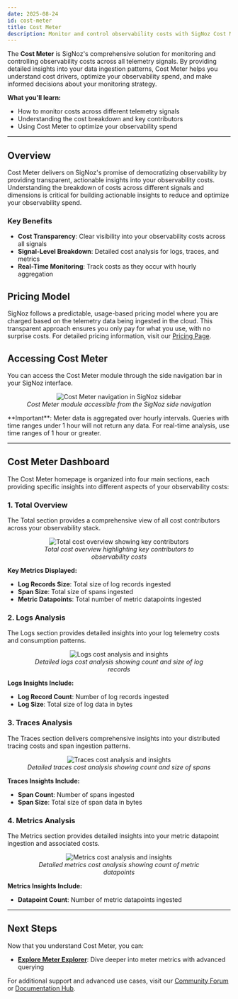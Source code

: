 ```yaml
---
date: 2025-08-24
id: cost-meter
title: Cost Meter
description: Monitor and control observability costs with SigNoz Cost Meter. Gain comprehensive insights into your telemetry data consumption across logs, traces, and metrics with actionable cost optimization recommendations.
---
```


The **Cost Meter** is SigNoz's comprehensive solution for monitoring and controlling observability costs across all telemetry signals. By providing detailed insights into your data ingestion patterns, Cost Meter helps you understand cost drivers, optimize your observability spend, and make informed decisions about your monitoring strategy.

**What you'll learn:**

- How to monitor costs across different telemetry signals
- Understanding the cost breakdown and key contributors
- Using Cost Meter to optimize your observability spend

---

## Overview

Cost Meter delivers on SigNoz's promise of democratizing observability by providing transparent, actionable insights into your observability costs. Understanding the breakdown of costs across different signals and dimensions is critical for building actionable insights to reduce and optimize your observability spend.

### Key Benefits

- **Cost Transparency**: Clear visibility into your observability costs across all signals
- **Signal-Level Breakdown**: Detailed cost analysis for logs, traces, and metrics
- **Real-Time Monitoring**: Track costs as they occur with hourly aggregation

## Pricing Model

SigNoz follows a predictable, usage-based pricing model where you are charged based on the telemetry data being ingested in the cloud. This transparent approach ensures you only pay for what you use, with no surprise costs.
For detailed pricing information, visit our [Pricing Page](/pricing/).

## Accessing Cost Meter

You can access the Cost Meter module through the side navigation bar in your SigNoz interface.

<figure data-zoomable align="center">
  <img
    src="/img/docs/cost-meter/side-nav-meter.webp"
    alt="Cost Meter navigation in SigNoz sidebar"
  />
  <figcaption>
    <i>Cost Meter module accessible from the SigNoz side navigation</i>
  </figcaption>
</figure>

<Admonition type="info">
  **Important**: Meter data is aggregated over hourly intervals. Queries with time ranges under 1
  hour will not return any data. For real-time analysis, use time ranges of 1 hour or greater.
</Admonition>

---

## Cost Meter Dashboard

The Cost Meter homepage is organized into four main sections, each providing specific insights into different aspects of your observability costs:

### 1. Total Overview

The Total section provides a comprehensive view of all cost contributors across your observability stack.

<figure data-zoomable align="center">
  <img
    src="/img/docs/cost-meter/total-meter.webp"
    alt="Total cost overview showing key contributors"
  />
  <figcaption>
    <i>Total cost overview highlighting key contributors to observability costs</i>
  </figcaption>
</figure>

**Key Metrics Displayed:**

- **Log Records Size**: Total size of log records ingested
- **Span Size**: Total size of spans ingested
- **Metric Datapoints**: Total number of metric datapoints ingested

### 2. Logs Analysis

The Logs section provides detailed insights into your log telemetry costs and consumption patterns.

<figure data-zoomable align="center">
  <img src="/img/docs/cost-meter/logs-meter.webp" alt="Logs cost analysis and insights" />
  <figcaption>
    <i>Detailed logs cost analysis showing count and size of log records</i>
  </figcaption>
</figure>

**Logs Insights Include:**

- **Log Record Count**: Number of log records ingested
- **Log Size**: Total size of log data in bytes

### 3. Traces Analysis

The Traces section delivers comprehensive insights into your distributed tracing costs and span ingestion patterns.

<figure data-zoomable align="center">
  <img src="/img/docs/cost-meter/traces-meter.webp" alt="Traces cost analysis and insights" />
  <figcaption>
    <i>Detailed traces cost analysis showing count and size of spans</i>
  </figcaption>
</figure>

**Traces Insights Include:**

- **Span Count**: Number of spans ingested
- **Span Size**: Total size of span data in bytes

### 4. Metrics Analysis

The Metrics section provides detailed insights into your metric datapoint ingestion and associated costs.

<figure data-zoomable align="center">
  <img src="/img/docs/cost-meter/metrics-meter.webp" alt="Metrics cost analysis and insights" />
  <figcaption>
    <i>Detailed metrics cost analysis showing count of metric datapoints</i>
  </figcaption>
</figure>

**Metrics Insights Include:**

- **Datapoint Count**: Number of metric datapoints ingested

---

## Next Steps

Now that you understand Cost Meter, you can:

- **[Explore Meter Explorer](/docs/cost-meter/meter-explorer/overview/)**: Dive deeper into meter metrics with advanced querying

For additional support and advanced use cases, visit our [Community Forum](https://github.com/SigNoz/signoz/discussions) or [Documentation Hub](/docs/).
